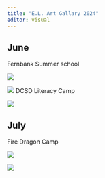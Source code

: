 ```yaml
---
title: "E.L. Art Gallary 2024"
editor: visual
---
```


## June

Fernbank Summer school

![](../photos/a20250605.jpg)


![](../photos/a20250606.jpg)
DCSD Literacy Camp

![](../photos/a20250602.jpg)

[](../photos/a20250603.jpg)



## July

Fire Dragon Camp

![](../photos/a20250702.jpg)

![](../photos/a20250703.jpg)